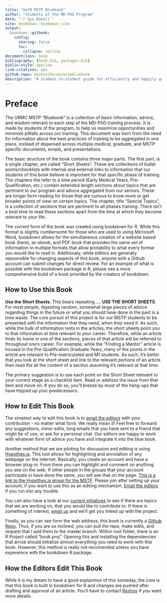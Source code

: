 ```yaml
---
title: "UofR MSTP Bluebook"
author: "Students of the MD-PhD Program"
date: "`r Sys.Date()`"
site: bookdown::bookdown_site
output:
  bookdown::gitbook:
    config:
      sharing: false
      toc:
        collapse: section
documentclass: book
bibliography: [book.bib, packages.bib]
biblio-style: apalike
link-citations: yes
github-repo: keshovsharma/mstpbluebook
description: "A student-to-student guide for efficiently and happily getting your MD and PhD."
---
```


# Preface {-}

The URMC MSTP “Bluebook” is a collection of basic information, advice, and wisdom relevant to each step of the MD-PhD training process. It is made by students of the program, to help us maximize opportunities and minimize pitfalls across our training. This document was born from the need for information about the best practices of training to be aggregated in one place, instead of dispersed across multiple medical, graduate, and MSTP specific documents, emails, and presentations.

The basic structure of the book contains three major parts. The first part, is a single chapter, are called “Short Sheets”. These are collections of bullet points/checklists with internal and external links to information that our students of this book believe is important for that specific phase of training. The chapters the refer to a time period (Early Medical Years, Pre-Qualification, etc.) contain extended length sections about topics that are pertinent to our program and advice aggregated from our seniors. These are longer form reading for those that are curious to know more or get broader points of view on certain topics. The chapter, title "Special Topics", is a collection of sections that are pertinent to all phases training. There isn't a *best time* to read these sections apart from the time at which they become relevant to your life.

The current form of the book was created using bookdown for R. While this format is slightly cumbersome for those who are used to using Microsoft Word, bookdown allows for the simultaneous creation of a website based book (here), an ebook, and PDF book that provides the same set of information in multiple formats that allow protability to what every format you would like to read in. Additionaly, while editors are generally repsonsible for changing aspects of this book, anyone with a Github account can submit changes for direct review. For an example of what is possible with the bookdown package in R, please see a more comprehensive build of a book provided by the creators of bookdown.

## How to Use this Book {-}

**Use the Short Sheets**. This bears repeating..... **USE THE SHORT SHEETS**. For most people, digesting random, somewhat large pieces of advice regarding things in the future or what you should have done in the past is a time waste. The core pursuit of this project is for our MSTP students to be presented with the information that they need, *when they need it*. As such, while the bulk of information rests in the articles, the short sheets point you to that information at time relevant to your career. Therefore, while an article finds its  home in one of the sections, pieces of that article will be referred to throughout one's career. For example, while the "Finding a Mentor" article is housed in the Pre-Qualification Graduate Years, many of the points in the article are relevant to Pre-matriculated and M1 students. As such, it's better that you look at the short sheet and link to the relevant portions of an article than read the all the content of a section assuming it's relevant at that time.


The primary suggestion is to use each point on the Short Sheet relevant to your current stage as a checklist item. Read or address the issue from that item and move on. If you do so, you'll breeze by most of the hang-ups that have tripped up your predecessors. 


## How to Edit This Book {-}

The simplest way to edit this book is to [email the editors](mailto:keshov_sharma@urmc.rochester.edu) with your contribution - no matter what form. We really mean it! Feel free to forward any suggestions, minor edits, long emails that you have sent to a friend that might be of use, or ask for a personal chat. Our editors are happy to work with whatever form of advice you have and integrate it into the blue book.

Another method that we are piloting for discussion and editing is using [Hypothes.is](https://web.hypothes.is/). This tool allows for highlighting and annotation of any webpage on the internet. Basically, you create an account and have a browser plug-in. From there you can highlight and comment on anything you see on the web. If other people in the groups that your account participate in have done the same, you will see that on the page. [This is a link to the Hypothes.is group for the MSTP](https://hypothes.is/groups/4EM9AoyE/urmc-mstp). Please join after setting up your account, if you want to use this as an editing mechanism. [Email the editors](mailto:keshov_sharma@urmc.rochester.edu) if you run into any trouble.  

You can also have a look at our [current initiatives](#current-inits) to see if there are topics that we are working on, that you would like to contribute to. If there is something of interest, [email us](mailto:keshov_sharma@urmc.rochester.edu) and we'll get you linked up with the project.

Finally, as you can see form the web address, this book is currently a [Github Repo](https://github.com/keshovsharma/mstpbluebook). Thus, if you are so inclined, you can pull the repo, make edits, and request that I add them to the master branch. Within root folder, there is an R Project called "book.proj". Opening this and installing the dependencies that arrise should initialize almost everything you need to work with this book. However, this method is really not recomended unless you have expereince with the bookdown R package.

## How the Editors Edit This Book {-}

While it is my dream to have a good explaintion of this someday, the core is that this book is built in bookdown for R and changes are pushed after drafting and approval of an article. You'll have to contact [Keshov](mailto:keshov_sharma@urmc.rochester.edu) if you want more details.
